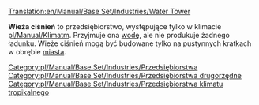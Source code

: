 [[Translation:en/Manual/Base Set/Industries/Water Tower]]

{{pl/Manual/Base Set/Industries/Przedsiębiorstwa|name=Wieża ciśnień
|image=en/Manual/Base Set/Industries/Water tower.png
|climates=[[pl/Manual/Klimat]]
|accepts=[[pl/Manual/Base Set/Cargos/Woda|Woda]]
|produces=NIc
}}
'''Wieża ciśnień''' to przedsiębiorstwo, występujące tylko w klimacie [[pl/Manual/Klimat]]m. Przyjmuje ona [[pl/Manual/Base Set/Cargos/Woda|wodę]], ale nie produkuje żadnego ładunku. Wieże ciśnień mogą być budowane tylko na pustynnych kratkach w obrębie [[pl/Manual/Miasta|miasta]]. 

{{pl/Manual/Navbox Industries}}

[[Category:pl/Manual/Base Set/Industries/Przedsiębiorstwa]]
[[Category:pl/Manual/Base Set/Industries/Przedsiębiorstwa drugorzędne]]
[[Category:pl/Manual/Base Set/Industries/Przedsiębiorstwa klimatu tropikalnego]]